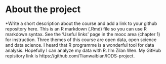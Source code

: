 
# About the project

*Write a short description about the course and add a link to your github repository here. 
This is an R markdown (.Rmd) file so you can use R markdown syntax. See the 'Useful links' page in the mooc area (chapter 1) for instruction.
Three themes of this course are open data, open science and data science. I heard that R programme is a wonderful tool for data analysis. Hopefully I can analyze my data with R. I'm Zilan Wen.  My GitHub repisitory link is https://github.com/Tianwaibian/IODS-project.
